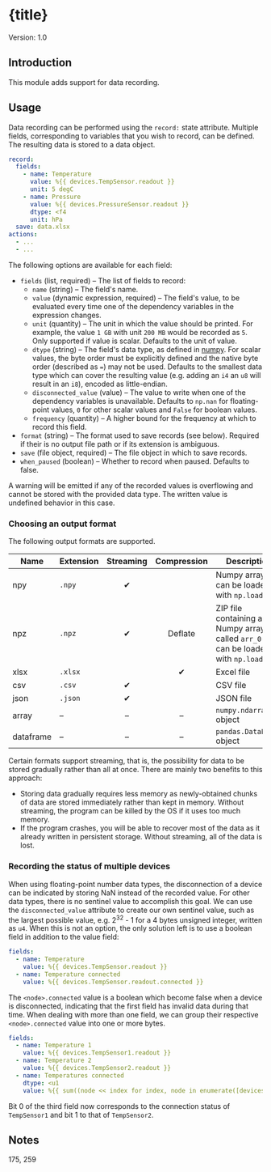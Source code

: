 


# {title}

Version: 1.0


## Introduction

This module adds support for data recording.


## Usage

Data recording can be performed using the `record:` state attribute. Multiple fields, corresponding to variables that you wish to record, can be defined. The resulting data is stored to a data object.

```yml
record:
  fields:
    - name: Temperature
      value: %{{ devices.TempSensor.readout }}
      unit: 5 degC
    - name: Pressure
      value: %{{ devices.PressureSensor.readout }}
      dtype: <f4
      unit: hPa
  save: data.xlsx
actions:
  - ...
  - ...
```

The following options are available for each field:

- `fields` (list, required) – The list of fields to record:
  - `name` (string) – The field's name.
  - `value` (dynamic expression, required) – The field's value, to be evaluated every time one of the dependency variables in the expression changes.
  - `unit` (quantity) – The unit in which the value should be printed. For example, the value `1 GB` with unit `200 MB` would be recorded as `5`. Only supported if value is scalar. Defaults to the unit of value.
  - `dtype` (string) – The field's data type, as defined in [numpy](https://numpy.org/doc/stable/reference/arrays.dtypes.html). For scalar values, the byte order must be explicitly defined and the native byte order (described as `=`) may not be used. Defaults to the smallest data type which can cover the resulting value (e.g. adding an `i4` an `u8` will result in an `i8`), encoded as little-endian.
  - `disconnected_value` (value) – The value to write when one of the dependency variables is unavailable. Defaults to `np.nan` for floating-point values, `0` for other scalar values and `False` for boolean values.
  - `frequency` (quantity) – A higher bound for the frequency at which to record this field.
- `format` (string) – The format used to save records (see below). Required if their is no output file path or if its extension is ambiguous.
- `save` (file object, required) – The file object in which to save records.
- `when_paused` (boolean) – Whether to record when paused. Defaults to false.

A warning will be emitted if any of the recorded values is overflowing and cannot be stored with the provided data type. The written value is undefined behavior in this case.


### Choosing an output format

The following output formats are supported.

| Name      | Extension | Streaming | Compression | Description                                                                               |
|-----------|-----------|:---------:|:-----------:|-------------------------------------------------------------------------------------------|
| npy       | `.npy`    |     ✔     |             | Numpy array file, can be loaded with `np.load()`                                          |
| npz       | `.npz`    |     ✔     |   Deflate   | ZIP file containing a Numpy array file called `arr_0.npy`, can be loaded with `np.load()` |
| xlsx      | `.xlsx`   |           |      ✔      | Excel file                                                                                |
| csv       | `.csv`    |     ✔     |             | CSV file                                                                                  |
| json      | `.json`   |     ✔     |             | JSON file                                                                                 |
| array     | –         |     –     |      –      | `numpy.ndarray` object                                                                    |
| dataframe | –         |     –     |      –      | `pandas.DataFrame` object                                                                 |

Certain formats support streaming, that is, the possibility for data to be stored gradually rather than all at once. There are mainly two benefits to this approach:

- Storing data gradually requires less memory as newly-obtained chunks of data are stored immediately rather than kept in memory. Without streaming, the program can be killed by the OS if it uses too much memory.
- If the program crashes, you will be able to recover most of the data as it already written in persistent storage. Without streaming, all of the data is lost.


### Recording the status of multiple devices

When using floating-point number data types, the disconnection of a device can be indicated by storing NaN instead of the recorded value. For other data types, there is no sentinel value to accomplish this goal. We can use the `disconnected_value` attribute to create our own sentinel value, such as the largest possible value, e.g. 2<sup>32</sup> - 1 for a 4 bytes unsigned integer, written as `u4`. When this is not an option, the only solution left is to use a boolean field in addition to the value field:

```yml
fields:
  - name: Temperature
    value: %{{ devices.TempSensor.readout }}
  - name: Temperature connected
    value: %{{ devices.TempSensor.readout.connected }}
```

The `<node>.connected` value is a boolean which become false when a device is disconnected, indicating that the first field has invalid data during that time. When dealing with more than one field, we can group their respective `<node>.connected` value into one or more bytes.

```yml
fields:
  - name: Temperature 1
    value: %{{ devices.TempSensor1.readout }}
  - name: Temperature 2
    value: %{{ devices.TempSensor2.readout }}
  - name: Temperatures connected
    dtype: <u1
    value: %{{ sum((node << index for index, node in enumerate([devices.TempSensor1.readout.connected, devices.TempSensor2.readout.connected]))) }}
```

Bit 0 of the third field now corresponds to the connection status of `TempSensor1` and bit 1 to that of `TempSensor2`.


## Notes

175, 259
